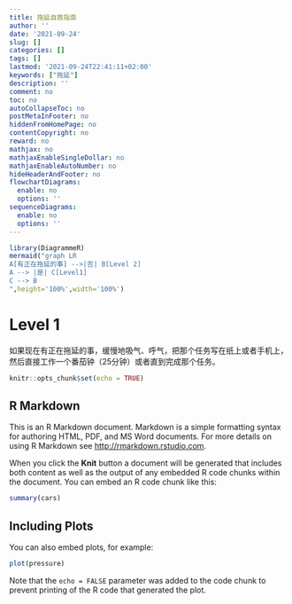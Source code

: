 ```yaml
---
title: 拖延自救指南
author: ''
date: '2021-09-24'
slug: []
categories: []
tags: []
lastmod: '2021-09-24T22:41:11+02:00'
keywords: ["拖延"]
description: ''
comment: no
toc: no
autoCollapseToc: no
postMetaInFooter: no
hiddenFromHomePage: no
contentCopyright: no
reward: no
mathjax: no
mathjaxEnableSingleDollar: no
mathjaxEnableAutoNumber: no
hideHeaderAndFooter: no
flowchartDiagrams:
  enable: no
  options: ''
sequenceDiagrams:
  enable: no
  options: ''
---
```


```r
library(DiagrammeR)
mermaid("graph LR
A[有正在拖延的事] -->|否| B[Level 2]
A --> |是| C[Level1]
C --> B
",height='100%',width='100%')
```

# Level 1
如果现在有正在拖延的事，缓慢地吸气、呼气，把那个任务写在纸上或者手机上，然后直接工作一个番茄钟（25分钟）或者直到完成那个任务。
```r
knitr::opts_chunk$set(echo = TRUE)
```

## R Markdown

This is an R Markdown document. Markdown is a simple formatting syntax for authoring HTML, PDF, and MS Word documents. For more details on using R Markdown see <http://rmarkdown.rstudio.com>.

When you click the **Knit** button a document will be generated that includes both content as well as the output of any embedded R code chunks within the document. You can embed an R code chunk like this:

```r
summary(cars)
```

## Including Plots

You can also embed plots, for example:

```r
plot(pressure)
```

Note that the `echo = FALSE` parameter was added to the code chunk to prevent printing of the R code that generated the plot.


